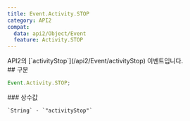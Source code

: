 ```yaml
---
title: Event.Activity.STOP
category: API2
compat:
  data: api2/Object/Event
  feature: Activity.STOP
---
```


<Section>
  API2의 [`activityStop`](/api2/Event/activityStop) 이벤트입니다.
</Section>
<Section>
  ## 구문

  ~~~js
  Event.Activity.STOP;
  ~~~

  <Section>
    ### 상수값

    `String` - `"activityStop"`
  </Section>
</Section>